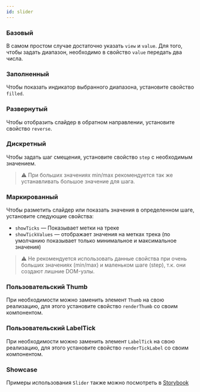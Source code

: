 ```yaml
---
id: slider
---
```










### Базовый

В самом простом случае достаточно указать `view` и `value`. Для того, чтобы задать диапазон, необходимо в свойство `value` передать два числа.

<Example
    component={SliderBasic}
    source={basicSliderSource}
/>

### Заполненный

Чтобы показать индикатор выбранного диапазона, установите свойство `filled`.

<Example
    component={SliderFilled}
    source={filledSliderSource}
/>

### Развернутый

Чтобы отобразить слайдер в обратном направлении, установите свойство `reverse`.

<Example
    component={SliderReversed}
    source={filledSliderSource}
/>

### Дискретный

Чтобы задать шаг смещения, установите свойство `step` с необходимым значением.

> ⚠️ При больших значениях min/max рекомендуется так же устанавливать большое значение для шага.

<Example
    component={SliderStepped}
    source={steppedSliderSource}
/>

### Маркированный

Чтобы разметить слайдер или показать значения в определенном шаге, установите следующие свойства:

- `showTicks` — Показывает метки на треке
- `showTickValues` — отображает значения на метках трека (по умолчанию показывает только минимальное и максимальное значения)

> ⚠️ Не рекомендуется использовать данные свойства при очень больших значениях (min/max) и маленьком шаге (step), т.к. они создают лишние DOM-узлы.

<Example
    component={SliderMarked}
    source={markedSliderSource}
/>

### Пользовательский Thumb

При необходимости можно заменить элемент `Thumb` на свою реализацию, для этого установите свойство `renderThumb` со своим компонентом.

<Example
    component={SliderCustomThumb}
    source={customThumbSliderSource}
/>

### Пользовательский LabelTick

При необходимости можно заменить элемент `LabelTick` на свою реализацию, для этого установите свойство `renderTickLabel` со своим компонентом.

<Example
    component={SliderLabelTick}
    source={labelTickSliderSource}
/>

### Showcase

Примеры использования `Slider` также можно посмотреть в [Storybook](https://lego.yandex-team.ru/components/lego/latest/?storybook=%2Fstory%2Fcontrols-slider-desktop--showcase)

<Example
    component={SliderShowcase}
/>
